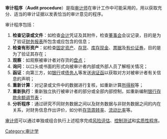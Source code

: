 {{Unreferenced |time=2011-04-24T11:39:50+00:00 }}
'''审计程序'''（'''Audit procedure'''）是指[[审计师|审计师]]在审计工作中可能采用的，用以获取充分、适当的审计证据以发表恰当的审计意见的程序。

审计程序包括：
#'''检查记录或文件'''：如检查[[会计|会计]]凭证及其附件，检查[[董事会|董事会]]会议记录，目的是为了验证[[财务报表|财务报表]]所包含或应包含的信息；
#'''检查有形资产'''：如检查[[固定资产|固定资产]]、[[存货|存货]]、[[库存现金|库存现金]]、[[票据|票据]]及[[有价证券|有价证券]]，目的是为了验证其存在；
#'''观察'''：如观察被审计者对存货的[[盘点|盘点]]；
#'''询问'''：以口头或书面的形式向被审计者内部或外部人员了解相关情况；
#'''函证'''：向第三方，如[[银行|银行]]或[[债务人|债务人]]等发送[[询证函|询证函]]以获取对方对被审计者有关信息的声明；
#'''重新计算'''：对记录或文件中的数据进行复核，如重新计算[[所得税|所得税]]等；
#'''重新执行'''：重新独立执行被审计者的部分或全部内部控制，如重新编制[[银行存款余额调节表|银行存款余额调节表]]；
#'''分析程序'''：通过研究不同财务数据之间以及财务数据与非财务数据之间的内在关系，对财务信息作出评价，如分析[[存货周转率|存货周转率]]、[[流动比率|流动比率]]等。

[[审计师|审计师]]可以通过单独或组合执行上述程序完成[[风险评估|风险评估]]、[[控制测试|控制测试]]和[[实质性程序|实质性程序]]。

[[Category:审计学|Category:审计学]]